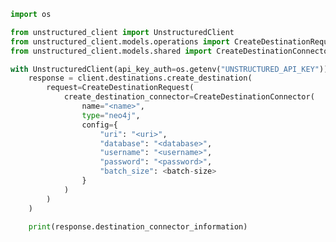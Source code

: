 ```python Python SDK
import os

from unstructured_client import UnstructuredClient
from unstructured_client.models.operations import CreateDestinationRequest
from unstructured_client.models.shared import CreateDestinationConnector

with UnstructuredClient(api_key_auth=os.getenv("UNSTRUCTURED_API_KEY")) as client:
    response = client.destinations.create_destination(
        request=CreateDestinationRequest(
            create_destination_connector=CreateDestinationConnector(
                name="<name>",
                type="neo4j",
                config={
                    "uri": "<uri>",
                    "database": "<database>",
                    "username": "<username>",
                    "password": "<password>",
                    "batch_size": <batch-size>
                }
            )
        )
    )

    print(response.destination_connector_information)
```